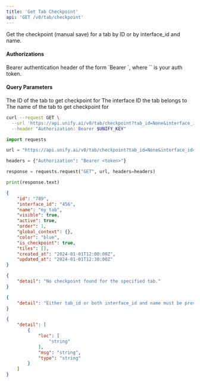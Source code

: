 ```yaml
---
title: 'Get Tab Checkpoint'
api: 'GET /v0/tab/checkpoint'
---
```

Get the checkpoint (manual save) for a tab by ID or by interface_id and name.

#### Authorizations

<ParamField header="Authorization" type="string" required="true">
  Bearer authentication header of the form `Bearer <token>`, where `<token>` is your auth token.
</ParamField>

#### Query Parameters

<ParamField query="tab_id" type="string | null" >
The ID of the tab to get checkpoint for
</ParamField>

<ParamField query="interface_id" type="string | null" >
The interface ID the tab belongs to
</ParamField>

<ParamField query="name" type="string | null" >
The name of the tab to get checkpoint for
</ParamField>

<RequestExample>

```bash cURL
curl --request GET \
  --url 'https://api.unify.ai/v0/tab/checkpoint?tab_id=None&interface_id=None&name=None' \
  --header "Authorization: Bearer $UNIFY_KEY"
```

```python Python
import requests

url = "https://api.unify.ai/v0/tab/checkpoint?tab_id=None&interface_id=None&name=None"

headers = {"Authorization": "Bearer <token>"}

response = requests.request("GET", url, headers=headers)

print(response.text)
```

</RequestExample>
<ResponseExample>

```json 200
{
    "id": "789",
    "interface_id": "456",
    "name": "my_tab",
    "visible": true,
    "active": true,
    "order": 1,
    "global_context": {},
    "color": "blue",
    "is_checkpoint": true,
    "tiles": [],
    "created_at": "2024-01-01T12:00:00Z",
    "updated_at": "2024-01-01T12:30:00Z"
}
```

```json 404
{
    "detail": "No checkpoint found for the specified tab."
}
```

```json 400
{
    "detail": "Either tab_id or both interface_id and name must be provided."
}
```

```json 422
{
    "detail": [
        {
            "loc": [
                "string"
            ],
            "msg": "string",
            "type": "string"
        }
    ]
}
```

</ResponseExample>
